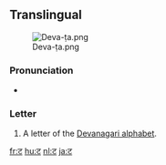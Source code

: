 {{also|द|ढ|ਟ}}
==Translingual==
[[File:Deva-ṭa.png|thumb]]

===Pronunciation===
* {{IPA|/ʈə/|lang=mul}}

===Letter===
{{mul-deva|ṭa}}

# A letter of the [[Devanagari alphabet]].

[[fr:ट]]
[[hu:ट]]
[[nl:ट]]
[[ja:ट]]
